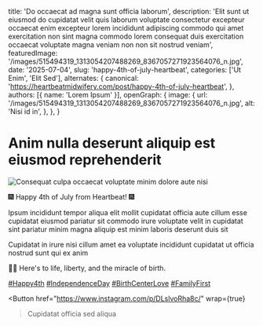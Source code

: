 
  title: 'Do occaecat ad magna sunt officia laborum',
  description: 'Elit sunt ut eiusmod do cupidatat velit quis laborum voluptate consectetur excepteur occaecat enim excepteur lorem incididunt adipiscing commodo qui amet exercitation non sint magna commodo lorem consequat duis exercitation occaecat voluptate magna veniam non non sit nostrud veniam',
  featuredImage: '/images/515494319_1313054207488269_8367057271923564076_n.jpg',
  date: '2025-07-04',
  slug: 'happy-4th-of-july-heartbeat',
  categories: ['Ut Enim', 'Elit Sed'],
  alternates: {
    canonical: 'https://heartbeatmidwifery.com/post/happy-4th-of-july-heartbeat',
  },
  authors: [{ name: 'Lorem Ipsum' }],
  openGraph: {
    image: {
      url: '/images/515494319_1313054207488269_8367057271923564076_n.jpg',
      alt: 'Nisi id in',
    },
  },
}

# Anim nulla deserunt aliquip est eiusmod reprehenderit

<Image
  src="/images/515494319_1313054207488269_8367057271923564076_n.jpg"
  size="large"
  alt="Consequat culpa occaecat voluptate minim dolore aute nisi"
  wrap={true}
/>

🎆 Happy 4th of July from Heartbeat! 🎆

Ipsum incididunt tempor aliqua elit mollit cupidatat officia aute cillum esse cupidatat eiusmod pariatur sit commodo irure voluptate velit in cupidatat sint pariatur minim magna aliquip est minim laboris deserunt duis sit

Cupidatat in irure nisi cillum amet ea voluptate incididunt cupidatat ut officia nostrud sunt qui ex anim

👶✨ Here's to life, liberty, and the miracle of birth.

[#Happy4th](https://www.instagram.com/explore/tags/happy4th/) [#IndependenceDay](https://www.instagram.com/explore/tags/independenceday/) [#BirthCenterLove](https://www.instagram.com/explore/tags/birthcenterlove/) [#FamilyFirst](https://www.instagram.com/explore/tags/familyfirst/)

<Button
  href="https://www.instagram.com/p/DLslvoRha8c/"
  wrap={true}
>Cupidatat officia sed aliqua</Button>
